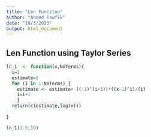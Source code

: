 ---
title: "Len Funciton"
author: "Ahmed Tawfik"
date: "18/3/2023"
output: html_document
---

## Len Function using Taylor Series

```{r}

ln_1  <- function(x,NoTerms){
  i=1
  estimate=0
  for (i in 1:NoTerms) {
    estimate <- estimate+ ((-1)^(i+1))*((x-1)^i)/(i)
    i=i+1
    }
  return(c(estimate,log(x)))
  
}

ln_1(1.5,10)

```
